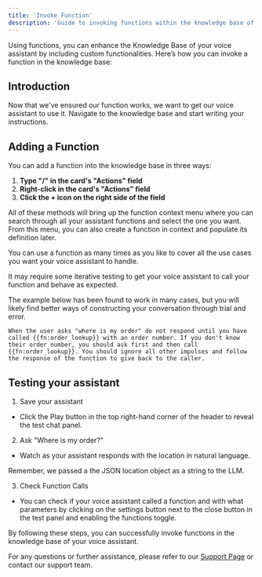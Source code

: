 ```yaml
---
title: 'Invoke Function'
description: 'Guide to invoking functions within the knowledge base of your voice assistant'
---
```


Using functions, you can enhance the Knowledge Base of your voice assistant by including custom functionalities. Here’s how you can invoke a function in the knowledge base:

## Introduction

Now that we've ensured our function works, we want to get our voice assistant to use it. Navigate to the knowledge base and start writing your instructions.

## Adding a Function

You can add a function into the knowledge base in three ways:

1. **Type "/" in the card's "Actions" field**
2. **Right-click in the card's "Actions" field**
3. **Click the **+** icon on the right side of the field**

All of these methods will bring up the function context menu where you can search through all your assistant functions and select the one you want. From this menu, you can also create a function in context and populate its definition later.

You can use a function as many times as you like to cover all the use cases you want your voice assistant to handle.

<Tip>
It may require some iterative testing to get your voice assistant to call your function and behave as expected.
</Tip>

The example below has been found to work in many cases, but you will likely find better ways of constructing your conversation through trial and error.

```plaintext
When the user asks "where is my order" do not respond until you have called {{fn:order_lookup}} with an order number. If you don't know their order number, you should ask first and then call {{fn:order_lookup}}. You should ignore all other impulses and follow the response of the function to give back to the caller.
```

## Testing your assistant

1. Save your assistant
- Click the Play button in the top right-hand corner of the header to reveal the test chat panel.

2. Ask "Where is my order?"
- Watch as your assistant responds with the location in natural language.

Remember, we passed a the JSON location object as a string to the LLM.

3. Check Function Calls

- You can check if your voice assistant called a function and with what parameters by clicking on the settings button next to the close button in the test panel and enabling the functions toggle.

By following these steps, you can successfully invoke functions in the knowledge base of your voice assistant.

For any questions or further assistance, please refer to our [Support Page](/troubleshoot/support-guide) or contact our support team.
